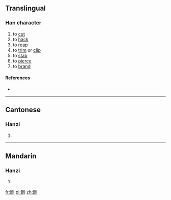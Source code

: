 ==Translingual==

===Han character===
{{Han char|rn=18|rad=刀|as=12|sn=14|four=|canj=一日中弓 (MALN)|ids=⿰[[朁]][[刂]]}}

# to [[cut]]
# to [[hack]]
# to [[reap]]
# to [[trim]] or [[clip]]
# to [[stab]]
# to [[pierce]]
# to [[brand]]

====References====
* {{Han ref|kx=0144.030|hdz=10355.110|uh=3506|ud=13574}}

----

==Cantonese==

===Hanzi===
{{yue-hanzi|jyut=[[caam5]]|y=chaam5}}

# {{defn|lang=yue|sort=刀12}}

----

==Mandarin==

===Hanzi===
{{cmn-hanzi|pin=[[zàn]] ([[zan4]])|wg=tsan<sup>4</sup>}}

# {{defn|lang=cmn|sort=刀12}}

[[fr:㔆]]
[[pl:㔆]]
[[zh:㔆]]